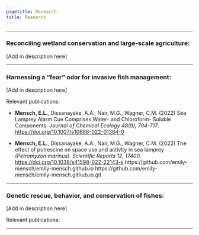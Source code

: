 ```yaml
---
pagetitle: Research
title: Research
---
```

<style type="text/css">
h1.title {
  text-align: center;
}
</style>

***

### Reconciling wetland conservation and large-scale agriculture:  

<!---<img height="350" style="float: right; margin-left: 2em;" src="img/field.jpg"> --->

[Add in description here]

*** 

### Harnessing a "fear" odor for invasive fish management:

[Add in description here]

Relevant publications: 

* **Mensch, E.L.**, Dissanayake, A.A., Nair, M.G., Wagner, C.M. (2022) Sea Lamprey Alarm Cue Comprises Water- and Chloroform- Soluble Components. *Journal of Chemical Ecology 48(9), 704-717*. [https://doi.org/10.1007/s10886-022-01384-0](https://doi.org/10.1007/s10886-022-01384-0)

* **Mensch, E.L.**, Dissanayake, A.A., Nair, M.G., Wagner, C.M. (2022) The effect of putrescine on space use and activity in sea lamprey *(Petromyzon marinus)*. *Scientific Reports 12, 17400*. [https://doi.org/10.1038/s41598-022-22143-x](https://doi.org/10.1038/s41598-022-22143-x).https://github.com/emily-mensch/emily-mensch.github.io
https://github.com/emily-mensch/emily-mensch.github.io.git

***

### Genetic rescue, behavior, and conservation of fishes:

[Add in description here]

Relevant publications: 

***
